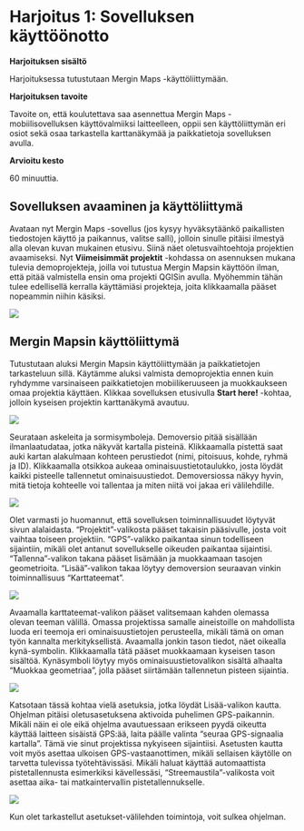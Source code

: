 # **Harjoitus 1: Sovelluksen käyttöönotto**

**Harjoituksen sisältö**

Harjoituksessa tutustutaan Mergin Maps -käyttöliittymään.

**Harjoituksen tavoite**

Tavoite on, että koulutettava saa asennettua Mergin Maps -mobiilisovelluksen käyttövalmiiksi laitteelleen, oppii sen käyttöliittymän eri osiot sekä osaa tarkastella karttanäkymää ja paikkatietoja sovelluksen avulla.

**Arvioitu kesto**

60 minuuttia.

## **Sovelluksen avaaminen ja käyttöliittymä**

Avataan nyt Mergin Maps -sovellus (jos kysyy hyväksytäänkö paikallisten tiedostojen käyttö ja paikannus, valitse salli), jolloin sinulle pitäisi ilmestyä alla olevan kuvan mukainen etusivu. Siinä näet oletusvaihtoehtoja projektien avaamiseksi. Nyt **Viimeisimmät projektit** -kohdassa on asennuksen mukana tulevia demoprojekteja, joilla voi tutustua Mergin Mapsin käyttöön ilman, että pitää valmistella ensin oma projekti QGISin avulla. Myöhemmin tähän tulee edellisellä kerralla käyttämiäsi projekteja, joita klikkaamalla pääset nopeammin niihin käsiksi.

![](img/Harjoitus_1/image1.png)

## **Mergin Mapsin käyttöliittymä**

Tutustutaan aluksi Mergin Mapsin käyttöliittymään ja paikkatietojen tarkasteluun sillä. Käytämme aluksi valmista demoprojektia ennen kuin ryhdymme varsinaiseen paikkatietojen mobiilikeruuseen ja muokkaukseen omaa projektia käyttäen. Klikkaa sovelluksen etusivulla **Start here!** -kohtaa, jolloin kyseisen projektin karttanäkymä avautuu.

![](img/Harjoitus_1/image2.png)

Seurataan askeleita ja sormisymboleja. Demoversio pitää sisällään ilmanlaatudataa, jotka näkyvät kartalla pisteinä. Klikkaamalla pistettä saat auki kartan alakulmaan kohteen perustiedot (nimi, pitoisuus, kohde, ryhmä ja ID). Klikkaamalla otsikkoa aukeaa ominaisuustietotaulukko, josta löydät kaikki pisteelle tallennetut ominaisuustiedot. Demoversiossa näkyy hyvin, mitä tietoja kohteelle voi tallentaa ja miten niitä voi jakaa eri välilehdille.

![](img/Harjoitus_1/image3.png)

Olet varmasti jo huomannut, että sovelluksen toiminnallisuudet löytyvät sivun alalaidasta. "Projektit"-valikosta pääset takaisin pääsivulle, josta voit vaihtaa toiseen projektiin. "GPS"-valikko paikantaa sinun todelliseen sijaintiin, mikäli olet antanut sovellukselle oikeuden paikantaa sijaintisi. "Tallenna"-valikon takana pääset lisämään ja muokkaamaan tasojen geometrioita. "Lisää"-valikon takaa löytyy demoversion seuraavan vinkin toiminnallisuus "Karttateemat".

![](img/Harjoitus_1/image4.png)

Avaamalla karttateemat-valikon pääset valitsemaan kahden olemassa olevan teeman välillä. Omassa projektissa samalle aineistoille on mahdollista luoda eri teemoja eri ominaisuustietojen perusteella, mikäli tämä on oman työn kannalta merkityksellistä. Avaamalla jonkin tason tiedot, näet oikealla kynä-symbolin. Klikkaamalla tätä pääset muokkaamaan kyseisen tason sisältöä. Kynäsymboli löytyy myös ominaisuustietovalikon sisältä alhaalta "Muokkaa geometriaa", jolla pääset siirtämään tallennetun pisteen sijaintia.

![](img/Harjoitus_1/image5.png)

Katsotaan tässä kohtaa vielä asetuksia, jotka löydät Lisää-valikon kautta. Ohjelman pitäisi oletusasetuksena aktivoida puhelimen GPS-paikannin. Mikäli näin ei ole eikä ohjelma avautuessaan erikseen pyydä oikeutta käyttää laitteen sisäistä GPS:ää, laita päälle valinta "seuraa GPS-signaalia kartalla". Tämä vie sinut projektissa nykyiseen sijaintiisi. Asetusten kautta voit myös asettaa ulkoisen GPS-vastaanottimen, mikäli sellaisen käytölle on tarvetta tulevissa työtehtävissäsi. Mikäli haluat käyttää automaattista pistetallennusta esimerkiksi kävellessäsi, "Streemaustila"-valikosta voit asettaa aika- tai matkaintervallin pistetallennukselle.

![](img/Harjoitus_1/image6.png)

Kun olet tarkastellut asetukset-välilehden toimintoja, voit sulkea ohjelman.

\
